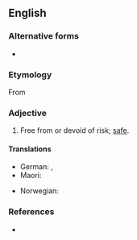{{also|riskfree}}

==English==

===Alternative forms===
* {{l|en|riskfree}}

===Etymology===
From {{suffix|en|risk|free}}

===Adjective===
{{en-adj|-}}

# Free from or devoid of risk; [[safe]].
#: {{ux|en|While no investment is '''risk-free''', some have less risk involved than others.}}

====Translations====
{{trans-top|safe}}
* German: {{t+|de|risikolos}}, {{t+|de|sicher}}
* Maori: {{t|mi|haumaru}}
{{trans-mid}}
* Norwegian: {{t|no|farefri}}
{{trans-bottom}}

===References===
* {{R:Lexico}}